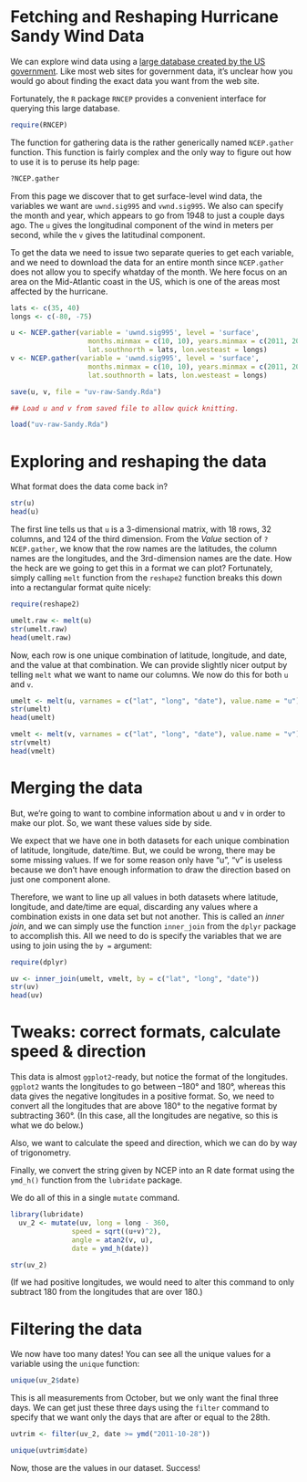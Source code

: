 Fetching and Reshaping Hurricane Sandy Wind Data
========================================================


We can explore wind data using a [large database created by the US government](http://www.esrl.noaa.gov/psd/data/gridded/data.ncep.reanalysis.html).  Like most web sites for government data, it's unclear how you would go about finding the exact data you want from the web site.

Fortunately, the `R` package `RNCEP` provides a convenient interface for querying this large database.

```r
require(RNCEP)
```

The function for gathering data is the rather generically named `NCEP.gather` function. This function is fairly complex and the only way to figure out how to use it is to peruse its help page:

```r
?NCEP.gather
```

From this page we discover that to get surface-level wind data, the variables we want are `uwnd.sig995` and `vwnd.sig995`.  We also can specify the month and year, which appears to go from 1948 to just a couple days ago. The `u` gives the longitudinal component of the wind in meters per second, while the `v` gives the latitudinal component.

To get the data we need to issue two separate queries to get each variable, and we need to download the data for an entire month since `NCEP.gather` does not allow you to specify whatday of the month. We here focus on an area on the Mid-Atlantic coast in the US, which is one of the areas most affected by the hurricane.

```r
lats <- c(35, 40)
longs <- c(-80, -75)

u <- NCEP.gather(variable = 'uwnd.sig995', level = 'surface',
                   months.minmax = c(10, 10), years.minmax = c(2011, 2011),
                   lat.southnorth = lats, lon.westeast = longs)
v <- NCEP.gather(variable = 'uwnd.sig995', level = 'surface',
                   months.minmax = c(10, 10), years.minmax = c(2011, 2011),
                   lat.southnorth = lats, lon.westeast = longs)
```

```r

save(u, v, file = "uv-raw-Sandy.Rda")

```

```r
## Load u and v from saved file to allow quick knitting.

load("uv-raw-Sandy.Rda")
```

# Exploring and reshaping the data

What format does the data come back in?

```r
str(u)
head(u)
```

The first line tells us that `u` is a 3-dimensional matrix, with 18 rows, 32 columns, and 124 of the third dimension.  From the *Value* section of `?NCEP.gather`, we know that the row names are the latitudes, the column names are the longitudes, and the 3rd-dimension names are the date. How the heck are we going to get this in a format we can plot?  Fortunately, simply calling `melt` function from the `reshape2` function breaks this down into a rectangular format quite nicely:

```r
require(reshape2)

umelt.raw <- melt(u)
str(umelt.raw)
head(umelt.raw)
```

Now, each row is one unique combination of latitude, longitude, and date, and the value at that combination. We can provide slightly nicer output by telling `melt` what we want to name our columns.  We now do this for both `u` and `v`.

```r
umelt <- melt(u, varnames = c("lat", "long", "date"), value.name = "u")
str(umelt)
head(umelt)

vmelt <- melt(v, varnames = c("lat", "long", "date"), value.name = "v")
str(vmelt)
head(vmelt)
```

# Merging the data

But, we're going to want to combine information about u and v in order to make our plot.  So, we want these values side by side.

We expect that we have one in both datasets for each unique combination of latitude, longitude, date/time. But, we could be wrong, there may be some missing values.  If we for some reason only have "u", "v" is useless because we don't have enough information to draw the direction based on just one component alone.

Therefore, we want to line up all values in both datasets where latitude, longitude, and date/time are equal, discarding any values where a combination exists in one data set but not another.  This is called an *inner join*, and we can simply use the function `inner_join` from the `dplyr` package to accomplish this. All we need to do is specify the variables that we are using to join using the `by =` argument:

```r
require(dplyr)

uv <- inner_join(umelt, vmelt, by = c("lat", "long", "date"))
str(uv)
head(uv)
```

# Tweaks: correct formats, calculate speed & direction

This data is almost `ggplot2`-ready, but notice the format of the longitudes.  `ggplot2` wants the longitudes to go between –180° and 180°, whereas this data gives the negative longitudes in a positive format.  So, we need to convert all the longitudes that are above 180° to the negative format by subtracting 360°. (In this case, all the longitudes are negative, so this is what we do below.)

Also, we want to calculate the speed and direction, which we can do by way of trigonometry.

Finally, we convert the string given by NCEP into an R date format using the `ymd_h()` function from the `lubridate` package.

We do all of this in a single `mutate` command.

```r
library(lubridate)
  uv_2 <- mutate(uv, long = long - 360,
               speed = sqrt((u+v)^2),
               angle = atan2(v, u),
               date = ymd_h(date))

str(uv_2)

```

(If we had positive longitudes, we would need to alter this command to only subtract 180 from the longitudes that are over 180.)

# Filtering the data

We now have too many dates!  You can see all the unique values for a variable using the `unique` function:

```r
unique(uv_2$date)
```

This is all measurements from October, but we only want the final three days.  We can get just these three days using the `filter` command to specify that we want only the days that are after or equal to the 28th.

```r
uvtrim <- filter(uv_2, date >= ymd("2011-10-28"))

unique(uvtrim$date)
```

Now, those are the values in our dataset.  Success!